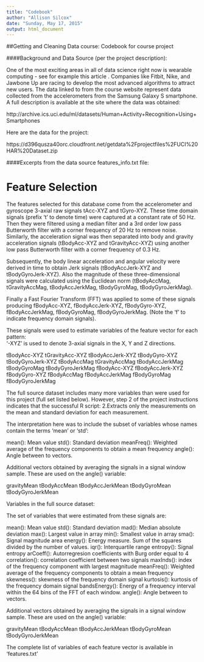 ```yaml
---
title: "Codebook"
author: "Allison Silcox"
date: "Sunday, May 17, 2015"
output: html_document
---
```


##Getting and Cleaning Data course: Codebook for course project

####Background and Data Source (per the project description):

One of the most exciting areas in all of data science right now is wearable computing - see for example  this article . Companies like Fitbit, Nike, and Jawbone Up are racing to develop the most advanced algorithms to attract new users. The data linked to from the course website represent data collected from the accelerometers from the Samsung Galaxy S smartphone. A full description is available at the site where the data was obtained: 

http://archive.ics.uci.edu/ml/datasets/Human+Activity+Recognition+Using+Smartphones 

Here are the data for the project: 

https://d396qusza40orc.cloudfront.net/getdata%2Fprojectfiles%2FUCI%20HAR%20Dataset.zip 


####Excerpts from the data source features_info.txt file:

Feature Selection 
=================

The features selected for this database come from the accelerometer and gyroscope 3-axial raw signals tAcc-XYZ and tGyro-XYZ. These time domain signals (prefix 't' to denote time) were captured at a constant rate of 50 Hz. Then they were filtered using a median filter and a 3rd order low pass Butterworth filter with a corner frequency of 20 Hz to remove noise. Similarly, the acceleration signal was then separated into body and gravity acceleration signals (tBodyAcc-XYZ and tGravityAcc-XYZ) using another low pass Butterworth filter with a corner frequency of 0.3 Hz. 

Subsequently, the body linear acceleration and angular velocity were derived in time to obtain Jerk signals (tBodyAccJerk-XYZ and tBodyGyroJerk-XYZ). Also the magnitude of these three-dimensional signals were calculated using the Euclidean norm (tBodyAccMag, tGravityAccMag, tBodyAccJerkMag, tBodyGyroMag, tBodyGyroJerkMag). 

Finally a Fast Fourier Transform (FFT) was applied to some of these signals producing fBodyAcc-XYZ, fBodyAccJerk-XYZ, fBodyGyro-XYZ, fBodyAccJerkMag, fBodyGyroMag, fBodyGyroJerkMag. (Note the 'f' to indicate frequency domain signals). 

These signals were used to estimate variables of the feature vector for each pattern:  
'-XYZ' is used to denote 3-axial signals in the X, Y and Z directions.

tBodyAcc-XYZ
tGravityAcc-XYZ
tBodyAccJerk-XYZ
tBodyGyro-XYZ
tBodyGyroJerk-XYZ
tBodyAccMag
tGravityAccMag
tBodyAccJerkMag
tBodyGyroMag
tBodyGyroJerkMag
fBodyAcc-XYZ
fBodyAccJerk-XYZ
fBodyGyro-XYZ
fBodyAccMag
fBodyAccJerkMag
fBodyGyroMag
fBodyGyroJerkMag

The full source dataset includes many more variables than were used for this project (full set listed below).  However, step 2 of the project instructions indicates that the successful R script:
2.Extracts only the measurements on the mean and standard deviation for each measurement.

The interpretation here was to include the subset of variables whose names contain the terms 'mean' or 'std': 

mean(): Mean value
std(): Standard deviation
meanFreq(): Weighted average of the frequency components to obtain a mean frequency
angle(): Angle between to vectors.

Additional vectors obtained by averaging the signals in a signal window sample. These are used on the angle() variable:

gravityMean
tBodyAccMean
tBodyAccJerkMean
tBodyGyroMean
tBodyGyroJerkMean


Variables in the full source dataset:

The set of variables that were estimated from these signals are: 

mean(): Mean value
std(): Standard deviation
mad(): Median absolute deviation 
max(): Largest value in array
min(): Smallest value in array
sma(): Signal magnitude area
energy(): Energy measure. Sum of the squares divided by the number of values. 
iqr(): Interquartile range 
entropy(): Signal entropy
arCoeff(): Autorregresion coefficients with Burg order equal to 4
correlation(): correlation coefficient between two signals
maxInds(): index of the frequency component with largest magnitude
meanFreq(): Weighted average of the frequency components to obtain a mean frequency
skewness(): skewness of the frequency domain signal 
kurtosis(): kurtosis of the frequency domain signal 
bandsEnergy(): Energy of a frequency interval within the 64 bins of the FFT of each window.
angle(): Angle between to vectors.

Additional vectors obtained by averaging the signals in a signal window sample. These are used on the angle() variable:

gravityMean
tBodyAccMean
tBodyAccJerkMean
tBodyGyroMean
tBodyGyroJerkMean

The complete list of variables of each feature vector is available in 'features.txt'


